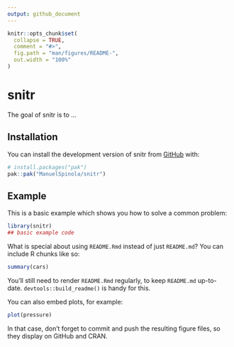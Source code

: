 ```yaml
---
output: github_document
---
```


<!-- README.md is generated from README.Rmd. Please edit that file -->

```r
knitr::opts_chunk$set(
  collapse = TRUE,
  comment = "#>",
  fig.path = "man/figures/README-",
  out.width = "100%"
)
```

# snitr

<!-- badges: start -->
<!-- badges: end -->

The goal of snitr is to ...

## Installation

You can install the development version of snitr from [GitHub](https://github.com/) with:

``` r
# install.packages("pak")
pak::pak("ManuelSpinola/snitr")
```

## Example

This is a basic example which shows you how to solve a common problem:

```r
library(snitr)
## basic example code
```

What is special about using `README.Rmd` instead of just `README.md`? You can include R chunks like so:

```r
summary(cars)
```

You'll still need to render `README.Rmd` regularly, to keep `README.md` up-to-date. `devtools::build_readme()` is handy for this.

You can also embed plots, for example:

```r
plot(pressure)
```

In that case, don't forget to commit and push the resulting figure files, so they display on GitHub and CRAN.

